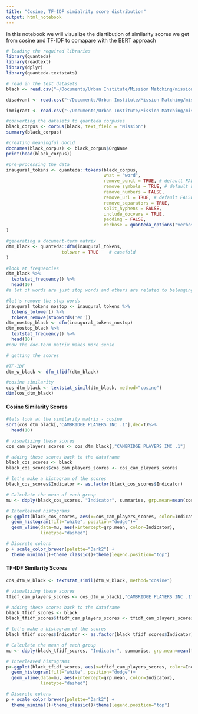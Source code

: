 ```yaml
---
title: "Cosine, TF-IDF simialrity score distribution"
output: html_notebook
---
```


In this notebook we will visualize the disrtibution of similarity scores we get from cosine and TF-IDF to comapare with the BERT approach

```r
# loading the required libraries
library(quanteda)
library(readtext)
library(dplyr)
library(quanteda.textstats)
```

```r
# read in the test datasets
black <- read.csv("~/Documents/Urban Institute/Mission Matching/missionmatchR/test_datasets/black_annotated.csv")

disadvant <- read.csv("~/Documents/Urban Institute/Mission Matching/missionmatchR/test_datasets/disadvantaged_annotated.csv")

immigrant <- read.csv("~/Documents/Urban Institute/Mission Matching/missionmatchR/test_datasets/immigrant_annotated.csv")
```


```r
#converting the datasets to quanteda corpuses
black_corpus <- corpus(black, text_field = "Mission")
summary(black_corpus)
```
```r
#creating meaningful docid
docnames(black_corpus) <- black_corpus$OrgName
print(head(black_corpus))
```

```r
#pre-processing the data
inaugural_tokens <- quanteda::tokens(black_corpus,
                                     what = "word",
                                     remove_punct = TRUE, # default FALSE
                                     remove_symbols = TRUE, # default FALSE
                                     remove_numbers = FALSE,
                                     remove_url = TRUE, # default FALSE
                                     remove_separators = TRUE,
                                     split_hyphens = FALSE,
                                     include_docvars = TRUE,
                                     padding = FALSE,
                                     verbose = quanteda_options("verbose")
)
```

```r
#generating a document-term matrix 
dtm_black <- quanteda::dfm(inaugural_tokens,
                     tolower = TRUE    # casefold
)
```

```r
#look at frequencies
dtm_black %>%
  textstat_frequency() %>% 
  head(10)
#a lot of words are just stop words and others are related to belonging to black communities

#let's remove the stop words
inaugural_tokens_nostop <- inaugural_tokens %>%
  tokens_tolower() %>%
  tokens_remove(stopwords('en'))
dtm_nostop_black <- dfm(inaugural_tokens_nostop)
dtm_nostop_black %>%
  textstat_frequency() %>% 
  head(10)
#now the doc-term matrix makes more sense
```

```r
# getting the scores

#TF-IDF
dtm_w_black <- dfm_tfidf(dtm_black)

#cosine similarity
cos_dtm_black <- textstat_simil(dtm_black, method="cosine")
dim(cos_dtm_black)
```
#### Cosine Similarity Scores

```r
#lets look at the similarity matrix - cosine
sort(cos_dtm_black[,"CAMBRIDGE PLAYERS INC .1"],dec=T)%>%
  head(10)
```

```r
# visualizing these scores
cos_cam_players_scores <- cos_dtm_black[,"CAMBRIDGE PLAYERS INC .1"]

# adding these scores back to the dataframe
black_cos_scores <- black
black_cos_scores$cos_cam_players_scores <- cos_cam_players_scores
```

```r
# let's make a histogram of the scores
black_cos_scores$Indicator <- as.factor(black_cos_scores$Indicator)

# Calculate the mean of each group
mu <- ddply(black_cos_scores, "Indicator", summarise, grp.mean=mean(cos_cam_players_scores))

# Interleaved histograms
p<-ggplot(black_cos_scores, aes(x=cos_cam_players_scores, color=Indicator)) +
  geom_histogram(fill="white", position="dodge")+
  geom_vline(data=mu, aes(xintercept=grp.mean, color=Indicator),
             linetype="dashed")

# Discrete colors
p + scale_color_brewer(palette="Dark2") +
  theme_minimal()+theme_classic()+theme(legend.position="top")

```

#### TF-IDF Similarity Scores
```r
cos_dtm_w_black <- textstat_simil(dtm_w_black, method="cosine")

# visualizing these scores
tfidf_cam_players_scores <- cos_dtm_w_black[,"CAMBRIDGE PLAYERS INC .1"]

# adding these scores back to the dataframe
black_tfidf_scores <- black
black_tfidf_scores$tfidf_cam_players_scores <- tfidf_cam_players_scores

# let's make a histogram of the scores
black_tfidf_scores$Indicator <- as.factor(black_tfidf_scores$Indicator)

# Calculate the mean of each group
mu <- ddply(black_tfidf_scores, "Indicator", summarise, grp.mean=mean(tfidf_cam_players_scores))

# Interleaved histograms
p<-ggplot(black_tfidf_scores, aes(x=tfidf_cam_players_scores, color=Indicator)) +
  geom_histogram(fill="white", position="dodge")+
  geom_vline(data=mu, aes(xintercept=grp.mean, color=Indicator),
             linetype="dashed")

# Discrete colors
p + scale_color_brewer(palette="Dark2") +
  theme_minimal()+theme_classic()+theme(legend.position="top")
```
